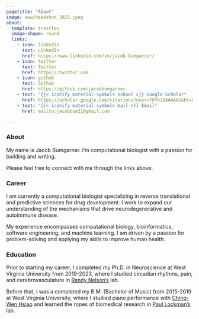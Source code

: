 ```yaml
---
pagetitle: "About"
image: www/headshot_2023.jpeg
about:
  template: trestles
  image-shape: round
  links:
    - icon: linkedin
      text: LinkedIn
      href: https://www.linkedin.com/in/jacob-bumgarner/
    - icon: twitter
      text: Twitter
      href: https://twitter.com
    - icon: github
      text: Github
      href: https://github.com/jacobbumgarner
    - text: "{{< iconify material-symbols school >}} Google Scholar"
      href: https://scholar.google.com/citations?user=7OYh18AAAAAJ&hl=en
    - text: "{{< iconify material-symbols mail >}} Email"
      href: mailto:jacobbum21@gmail.com

---
```


### About
My name is Jacob Bumgarner. I'm computational biologist with a passion for building
and writing.

Please feel free to connect with me through the links above.

### Career
I am currently a computational biologist specializing in reverse translational and
predictive sciences for drug development. I work to expand our understanding of
the mechanisms that drive neurodegenerative and autoimmune disease.

My experience encompasses computational biology, bioinformatics, software engineering,
and machine learning. I am driven by a passion for problem-solving and applying
my skills to improve human health.

### Education 
Prior to starting my career, I completed my Ph.D. in Neuroscience at West
Virginia University from 2019-2023, where I studied circadian rhythms, pain, and
cerebrovasculature in [Randy
Nelson's](https://medicine.hsc.wvu.edu/neuroscience/faculty-labs/randy-nelson-phd/)
lab.

Before that, I was a completed my B.M. (Bachelor of Music) from 2015-2019 at
West Virginia University, where I studied piano performance with [Ching-Wen
Hsiao](https://www.chingwenhsiao.com/) and learned the ropes of biomedical
research in [Paul Lockman's](https://www.linkedin.com/in/paul-lockman-268b752a/)
lab.
